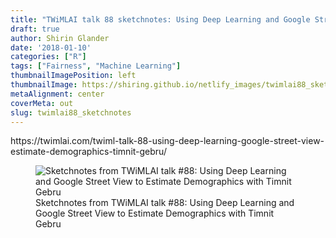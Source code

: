 ```yaml
---
title: "TWiMLAI talk 88 sketchnotes: Using Deep Learning and Google Street View to Estimate Demographics with Timnit Gebru"
draft: true
author: Shirin Glander
date: '2018-01-10'
categories: ["R"]
tags: ["Fairness", "Machine Learning"]
thumbnailImagePosition: left
thumbnailImage: https://shiring.github.io/netlify_images/twimlai88_sketchnotes_vhjzac.jpg
metaAlignment: center
coverMeta: out
slug: twimlai88_sketchnotes
---
```


https://twimlai.com/twiml-talk-88-using-deep-learning-google-street-view-estimate-demographics-timnit-gebru/

![Sketchnotes from TWiMLAI talk #88: Using Deep Learning and Google Street View to Estimate Demographics with Timnit Gebru](https://shiring.github.io/netlify_images/twimlai88_sketchnotes_vhjzac.jpg)






